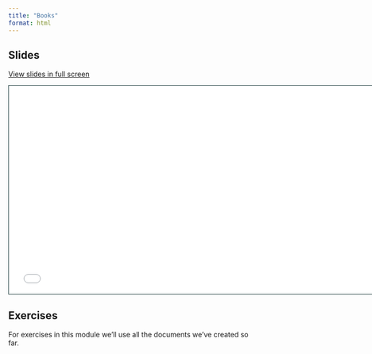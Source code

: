```yaml
---
title: "Books"
format: html
---
```


## Slides

[View slides in full screen](5-books.html)

```{=html}
<iframe class="slide-deck" src="5-books.html" height="420" width="747" style="border: 1px solid #123233;"></iframe>
```

## Exercises

For exercises in this module we'll use all the documents we've created so far.
